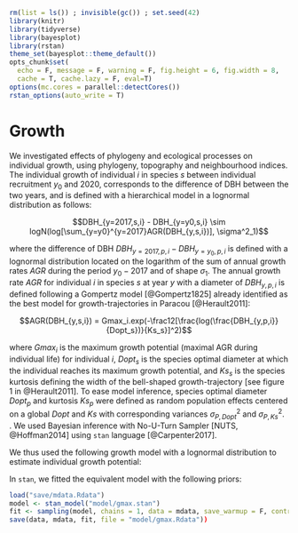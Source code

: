 ```r
rm(list = ls()) ; invisible(gc()) ; set.seed(42)
library(knitr)
library(tidyverse)
library(bayesplot)
library(rstan)
theme_set(bayesplot::theme_default())
opts_chunk$set(
  echo = F, message = F, warning = F, fig.height = 6, fig.width = 8,
  cache = T, cache.lazy = F, eval=T)
options(mc.cores = parallel::detectCores())
rstan_options(auto_write = T)
```

# Growth

We investigated effects of phylogeny and ecological processes on individual growth, using phylogeny, topography and neighbourhood indices.
The individual growth of individual $i$ in species $s$ between individual recruitment $y_0$ and 2020, 
corresponds to the difference of DBH between the two years, and is defined with a hierarchical model in a lognormal distribution as follows:

$$DBH_{y=2017,s,i} - DBH_{y=y0,s,i} \sim logN(log[\sum_{y=y0}^{y=2017}AGR(DBH_{y,s,i})], \sigma^2_1)$$

where the difference of DBH $DBH_{y=2017,p,i}-DBH_{y=y_0,p,i}$ is defined with a lognormal distribution located on the logarithm of the sum of annual growth rates $AGR$ during the period $y_0-2017$ and of shape $\sigma_1$. 
The annual growth rate $AGR$ for individual $i$ in species $s$ at year $y$ with a diameter of $DBH_{y,p,i}$ is defined following a Gompertz model [@Gompertz1825] already identified as the best model for growth-trajectories in Paracou [@Herault2011]:

$$AGR(DBH_{y,s,i}) = Gmax_i.exp(-\frac12[\frac{log(\frac{DBH_{y,p,i}}{Dopt_s})}{Ks_s}]^2)$$

where $Gmax_i$ is the maximum growth potential (maximal AGR during individual life) for individual $i$, 
$Dopt_s$ is the species optimal diameter at which the individual reaches its maximum growth potential, 
and $Ks_s$ is the species kurtosis defining the width of the bell-shaped growth-trajectory [see figure 1 in @Herault2011]. 
To ease model inference, species optimal diameter $Dopt_p$ and kurtosis $Ks_p$ were defined as random population effects centered on a global $Dopt$ and $Ks$ with corresponding variances $\sigma^2_{P,Dopt}$ and $\sigma^2_{P,Ks}$. . 
We used Bayesian inference with No-U-Turn Sampler [NUTS, @Hoffman2014] using `stan` language [@Carpenter2017].

We thus used the following growth model with a lognormal distribution to estimate individual growth potential:

\begin{equation} 
  DBH_{y=today,s,i}  - DBH_{y=y0,s,i} \sim \\
  \mathcal{logN} (log(\sum _{y=y_0} ^{y=today} \theta_{1,s,i}.exp(-\frac12.[\frac{log(\frac{DBH_{y,s,i}}{100.\theta_{2,s}})}{\theta_{3,s}}]^2)), \sigma_1) \\ 
  \theta_{1,s,i} \sim \mathcal {logN}(log(\theta_{1,s}), \sigma_2) \\ 
  \theta_{2,s} \sim \mathcal {logN}(log(\theta_2),\sigma_3) \\ 
  \theta_{3,s} \sim \mathcal {logN}(log(\theta_3),\sigma_4)
  (\#eq:gmaxth)
\end{equation} 

In `stan`, we fitted the equivalent model with the following priors:

\begin{equation} 
  DBH_{y=today,s,i}  - DBH_{y=y0,s,i} \sim \\
  \mathcal{logN} (log(\sum _{y=y_0} ^{y=today} \hat{\theta_{1,s,i}}.exp(-\frac12.[\frac{log(\frac{DBH_{y,s,i}}{100.\hat{\theta_{2,s}}})}{\hat{\theta_{3,s}}}]^2)), \sigma_1) \\ 
  \hat{\theta_{1,s,i}} = e^{log(\theta_{1,s}) + \sigma_2.\epsilon_{1,i}} \\ 
  \hat{\theta_{2,s}}  = e^{log(\theta_2) + \sigma_3.\epsilon_{2,s}} \\ 
  \hat{\theta_{3,s}}  = e^{log(\theta_3) + \sigma_4.\epsilon_{3,s}} \\  
  \epsilon_{1,i} \sim \mathcal{N}(0,1) \\
  \epsilon_{2,p} \sim \mathcal{N}(0,1) \\
  \epsilon_{3,p} \sim \mathcal{N}(0,1) \\
  ~ \\
  (\theta_{1,p}, \theta_2, \theta_3) \sim \mathcal{logN}^3(log(1),1) \\ 
  (\sigma_1, \sigma_2, \sigma_3, \sigma_4) \sim \mathcal{N}^4_T(0,1) \\ 
  (\#eq:gmaxstan)
\end{equation} 

```r
load("save/mdata.Rdata")
model <- stan_model("model/gmax.stan")
fit <- sampling(model, chains = 1, data = mdata, save_warmup = F, control = list(adapt_delta = 0.99, max_treedepth = 12))
save(data, mdata, fit, file = "model/gmax.Rdata"))
```
